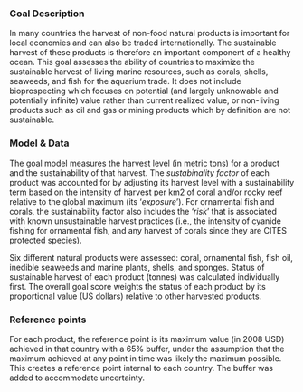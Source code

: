 ### Goal Description

In many countries the harvest of non-food natural products is important for local economies and can also be traded internationally. The sustainable harvest of these products is therefore an important component of a healthy ocean. This goal assesses the ability of countries to maximize the sustainable harvest of living marine resources, such as corals, shells, seaweeds, and fish for the aquarium trade. It does not include bioprospecting which focuses on potential (and largely unknowable and potentially infinite) value rather than current realized value, or non-living products such as oil and gas or mining products which by definition are not sustainable.

### Model & Data 

The goal model measures the harvest level (in metric tons) for a product and the sustainability of that harvest. The _sustabinality factor_ of each product was accounted for by adjusting its harvest level with a sustainability term based on the intensity of harvest per km2 of coral and/or rocky reef relative to the global maximum (its ‘_exposure_’). For ornamental fish and corals, the sustainability factor also includes the ‘_risk_’ that is associated with known unsustainable harvest practices (i.e., the intensity of cyanide fishing for ornamental fish, and any harvest of corals since they are CITES protected species). 

Six different natural products were assessed: coral, ornamental fish, fish oil, inedible seaweeds and marine plants, shells, and sponges. Status of sustainable harvest of each product (tonnes) was calculated individually first. The overall goal score weights the status of each product by its proportional value (US dollars) relative to other harvested products. 

### Reference points 

For each product, the reference point is its maximum value (in 2008 USD) achieved in that country with a 65% buffer, under the assumption that the maximum achieved at any point in time was likely the maximum possible. This creates a reference point internal to each country. The buffer was added to accommodate uncertainty. 
